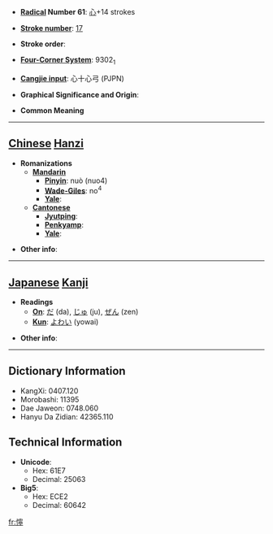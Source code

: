 * '''[[Wiktionary:Chinese radical index| Radical]] Number 61''': [[Wiktionary:Chinese radical index 心|心]]+14 strokes

* '''[[Wiktionary:Chinese total strokes index|Stroke number]]''': [[Wiktionary:Chinese total strokes index 17|17]]

* '''Stroke order''': 

* '''[[Wiktionary:Chinese four corner index|Four-Corner System]]''': 9302<sub>1</sub>

* '''[[Wiktionary:Chinese Cangjie index|Cangjie input]]''': 心十心弓 (PJPN)

* '''Graphical Significance and Origin''': 

* '''Common Meaning'''

----

== [[Chinese]] [[Hanzi]] ==

* '''Romanizations'''
** '''[[Mandarin]]'''
*** '''[[Pinyin]]''': nuò (nuo4)
*** '''[[Wade-Giles]]''': no<sup>4</sup>
*** '''[[Yale]]''': 
** '''[[Cantonese]]'''
*** '''[[Jyutping]]''':
*** '''[[Penkyamp]]''': 
*** '''[[Yale]]''': 

* '''Other info''': 

----

== [[Japanese]] [[Kanji]] ==

* '''Readings'''
** '''[[On]]''': [[だ]] (da), [[じゅ]] (ju), [[ぜん]] (zen)
** '''[[Kun]]''': [[よわい]] (yowai)

* '''Other info''':  

----

== Dictionary Information ==

* KangXi: 0407.120
* Morobashi: 11395
* Dae Jaweon: 0748.060
* Hanyu Da Zidian: 42365.110

== Technical Information ==

* '''Unicode''':
** Hex: 61E7
** Decimal: 25063
* '''Big5''':
** Hex: ECE2
** Decimal: 60642

[[fr:懧]]